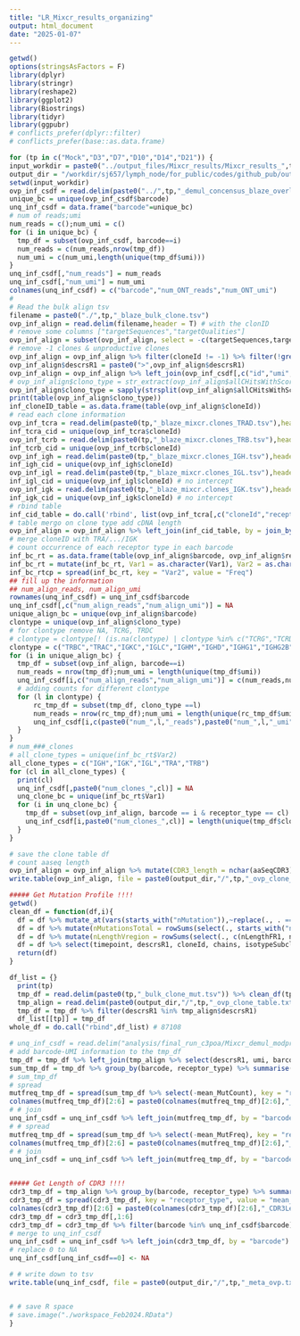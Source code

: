 ```yaml
---
title: "LR_Mixcr_results_organizing"
output: html_document
date: "2025-01-07"
---
```


```r
getwd()
options(stringsAsFactors = F)
library(dplyr)
library(stringr)
library(reshape2)
library(ggplot2)
library(Biostrings)
library(tidyr)
library(ggpubr)
# conflicts_prefer(dplyr::filter)
# conflicts_prefer(base::as.data.frame)
```

```r
for (tp in c("Mock","D3","D7","D10","D14","D21")) {
input_workdir = paste0("../output_files/Mixcr_results/Mixcr_results_",tp) # Mixcr pipeline output & results
output_dir = "/workdir/sj657/lymph_node/for_public/codes/github_pub/output_files"
setwd(input_workdir)
ovp_inf_csdf = read.delim(paste0("../",tp,"_demul_concensus_blaze_overlap_whitelist_1dis.csv"))
unique_bc = unique(ovp_inf_csdf$barcode)
unq_inf_csdf = data.frame("barcode"=unique_bc)
# num of reads;umi
num_reads = c();num_umi = c()
for (i in unique_bc) {
  tmp_df = subset(ovp_inf_csdf, barcode==i)
  num_reads = c(num_reads,nrow(tmp_df))
  num_umi = c(num_umi,length(unique(tmp_df$umi)))
}
unq_inf_csdf[,"num_reads"] = num_reads
unq_inf_csdf[,"num_umi"] = num_umi
colnames(unq_inf_csdf) = c("barcode","num_ONT_reads","num_ONT_umi")
# 
# Read the bulk align tsv
filename = paste0("./",tp,"_blaze_bulk_clone.tsv")
ovp_inf_align = read.delim(filename,header = T) # with the clonID
# remove some columns ["targetSequences","targetQualities"]
ovp_inf_align = subset(ovp_inf_align, select = -c(targetSequences,targetQualities))
# remove -1 clones & unproductive clones
ovp_inf_align = ovp_inf_align %>% filter(cloneId != -1) %>% filter(!grepl("_",aaSeqCDR3)) %>% filter(!grepl("*", aaSeqCDR3, fixed = T))
ovp_inf_align$descrsR1 = paste0(">",ovp_inf_align$descrsR1)
ovp_inf_align = ovp_inf_align %>% left_join(ovp_inf_csdf[,c("id","umi","barcode","x","y","len_cDNA","best_edit_distance")],by = join_by(descrsR1 == id))
# ovp_inf_align$clono_type = str_extract(ovp_inf_align$allCHitsWithScore, "^.{4}") # first 4 characters are too simple
ovp_inf_align$clono_type = sapply(strsplit(ovp_inf_align$allCHitsWithScore, "*", fixed = T),'[',1)
print(table(ovp_inf_align$clono_type))
inf_cloneID_table = as.data.frame(table(ovp_inf_align$cloneId))
# read each clone information
ovp_inf_tcra = read.delim(paste0(tp,"_blaze_mixcr.clones_TRAD.tsv"),header = T) %>% mutate(receptor_type = "TRA")
inf_tcra_cid = unique(ovp_inf_tcra$cloneId)
ovp_inf_tcrb = read.delim(paste0(tp,"_blaze_mixcr.clones_TRB.tsv"),header = T) %>% mutate(receptor_type = "TRB")
inf_tcrb_cid = unique(ovp_inf_tcrb$cloneId)
ovp_inf_igh = read.delim(paste0(tp,"_blaze_mixcr.clones_IGH.tsv"),header = T) %>% mutate(receptor_type = "IGH")
inf_igh_cid = unique(ovp_inf_igh$cloneId)
ovp_inf_igl = read.delim(paste0(tp,"_blaze_mixcr.clones_IGL.tsv"),header = T) %>% mutate(receptor_type = "IGL")
inf_igl_cid = unique(ovp_inf_igl$cloneId) # no intercept
ovp_inf_igk = read.delim(paste0(tp,"_blaze_mixcr.clones_IGK.tsv"),header = T) %>% mutate(receptor_type = "IGK")
inf_igk_cid = unique(ovp_inf_igk$cloneId) # no intercept
# rbind table
inf_cid_table = do.call('rbind', list(ovp_inf_tcra[,c("cloneId","receptor_type")],ovp_inf_tcrb[,c("cloneId","receptor_type")],ovp_inf_igh[,c("cloneId","receptor_type")],ovp_inf_igl[,c("cloneId","receptor_type")],ovp_inf_igk[,c("cloneId","receptor_type")]))
# table mergo on clone type add cDNA length
ovp_inf_align = ovp_inf_align %>% left_join(inf_cid_table, by = join_by(cloneId))
# merge cloneID with TRA/.../IGK
# count occurrence of each receptor type in each barcode
inf_bc_rt = as.data.frame(table(ovp_inf_align$barcode, ovp_inf_align$receptor_type))
inf_bc_rt = mutate(inf_bc_rt, Var1 = as.character(Var1), Var2 = as.character(Var2))
inf_bc_rtcp = spread(inf_bc_rt, key = "Var2", value = "Freq")
## fill up the information
## num_align_reads, num_align_umi
rownames(unq_inf_csdf) = unq_inf_csdf$barcode
unq_inf_csdf[,c("num_align_reads","num_align_umi")] = NA
unique_align_bc = unique(ovp_inf_align$barcode)
clontype = unique(ovp_inf_align$clono_type)
# for clontype remove NA, TCRG, TRDC
# clontype = clontype[! (is.na(clontype) | clontype %in% c("TCRG","TCRD"))]
clontype = c("TRBC","TRAC","IGKC","IGLC","IGHM","IGHD","IGHG1","IGHG2B","IGHG2C","IGHG3","IGHE","IGHA")
for (i in unique_align_bc) {
  tmp_df = subset(ovp_inf_align, barcode==i)
  num_reads = nrow(tmp_df);num_umi = length(unique(tmp_df$umi))
  unq_inf_csdf[i,c("num_align_reads","num_align_umi")] = c(num_reads,num_umi)
  # adding counts for different clontype
  for (l in clontype) {
      rc_tmp_df = subset(tmp_df, clono_type ==l)
      num_reads = nrow(rc_tmp_df);num_umi = length(unique(rc_tmp_df$umi))
      unq_inf_csdf[i,c(paste0("num_",l,"_reads"),paste0("num_",l,"_umi"))] = c(num_reads,num_umi)
  }
}
# num_###_clones
# all_clone_types = unique(inf_bc_rt$Var2)
all_clone_types = c("IGH","IGK","IGL","TRA","TRB")
for (cl in all_clone_types) {
  print(cl)
  unq_inf_csdf[,paste0("num_clones_",cl)] = NA
  unq_clone_bc = unique(inf_bc_rt$Var1)
  for (i in unq_clone_bc) {
    tmp_df = subset(ovp_inf_align, barcode == i & receptor_type == cl)
    unq_inf_csdf[i,paste0("num_clones_",cl)] = length(unique(tmp_df$cloneId))
  }
}

# save the clone table df
# count aaseq length
ovp_inf_align = ovp_inf_align %>% mutate(CDR3_length = nchar(aaSeqCDR3))
write.table(ovp_inf_align, file = paste0(output_dir,"/",tp,"_ovp_clone_table.txt"),sep = "\t",row.names = F,quote = F)

##### Get Mutation Profile !!!!
getwd()
clean_df = function(df,i){
  df = df %>% mutate_at(vars(starts_with("nMutation")),~replace(., . == "region_not_covered", NA)) %>% mutate_at(vars(starts_with("nLength")),~replace(., . == "region_not_covered", NA))
  df = df %>% mutate(nMutationsTotal = rowSums(select(., starts_with("nMutationsCount")) %>% mutate_all(as.numeric), na.rm = TRUE)) %>% mutate(timepoint = i, logMutationsCount = log(nMutationsTotal + 1)) %>% mutate(descrsR1 = paste0(">",descrsR1))
  df = df %>% mutate(nLengthVregion = rowSums(select(., c(nLengthFR1, nLengthCDR1, nLengthFR2, nLengthCDR2, nLengthFR3, nLengthFR4)) %>% mutate_all(as.numeric), na.rm = TRUE)) %>% mutate(MutFreq = nMutationsTotal / nLengthVregion)
  df = df %>% select(timepoint, descrsR1, cloneId, chains, isotypeSubclass, isProductiveVRegion, readId, targetSequences, ends_with("Score"), starts_with("nSeq"), starts_with("aaSeq"), MutFreq, starts_with("nMutation"),logMutationsCount,starts_with("nLength"))
  return(df)
}

df_list = {}
  print(tp)
  tmp_df = read.delim(paste0(tp,"_bulk_clone_mut.tsv")) %>% clean_df(tp)
  tmp_align = read.delim(paste0(output_dir,"/",tp,"_ovp_clone_table.txt")) # merge with the ovp
  tmp_df = tmp_df %>% filter(descrsR1 %in% tmp_align$descrsR1)
  df_list[[tp]] = tmp_df
whole_df = do.call("rbind",df_list) # 87108

# unq_inf_csdf = read.delim("analysis/final_run_c3poa/Mixcr_demul_modpreset_D21PI/D21PI_meta_ovp.txt")
# add barcode-UMI information to the tmp_df
tmp_df = tmp_df %>% left_join(tmp_align %>% select(descrsR1, umi, barcode,x,y,len_cDNA,best_edit_distance,clono_type,receptor_type), by = "descrsR1")
sum_tmp_df = tmp_df %>% group_by(barcode, receptor_type) %>% summarise(mean_MutFreq = mean(MutFreq, na.rm = T),mean_MutCount = mean(nMutationsTotal, na.rm=T)) %>% filter(!is.na(receptor_type))# if multiple reads exist in a same barcode, I calculate in mean here
# sum_tmp_df
# spread
mutfreq_tmp_df = spread(sum_tmp_df %>% select(-mean_MutCount), key = "receptor_type", value = c("mean_MutFreq"))
colnames(mutfreq_tmp_df)[2:6] = paste0(colnames(mutfreq_tmp_df)[2:6],"_MutFreq")
# # join
unq_inf_csdf = unq_inf_csdf %>% left_join(mutfreq_tmp_df, by = "barcode")
# # spread
mutfreq_tmp_df = spread(sum_tmp_df %>% select(-mean_MutFreq), key = "receptor_type", value = c("mean_MutCount"))
colnames(mutfreq_tmp_df)[2:6] = paste0(colnames(mutfreq_tmp_df)[2:6],"_MutCount")
# # join
unq_inf_csdf = unq_inf_csdf %>% left_join(mutfreq_tmp_df, by = "barcode")


##### Get Length of CDR3 !!!!
cdr3_tmp_df = tmp_align %>% group_by(barcode, receptor_type) %>% summarise(mean_CDR3_len = mean(CDR3_length, na.rm=T)) # should worry?
cdr3_tmp_df = spread(cdr3_tmp_df, key = "receptor_type", value = "mean_CDR3_len")
colnames(cdr3_tmp_df)[2:6] = paste0(colnames(cdr3_tmp_df)[2:6],"_CDR3Len")
cdr3_tmp_df = cdr3_tmp_df[,1:6]
cdr3_tmp_df = cdr3_tmp_df %>% filter(barcode %in% unq_inf_csdf$barcode)
# merge to unq_inf_csdf
unq_inf_csdf = unq_inf_csdf %>% left_join(cdr3_tmp_df, by = "barcode")
# replace 0 to NA
unq_inf_csdf[unq_inf_csdf==0] <- NA

# # write down to tsv
write.table(unq_inf_csdf, file = paste0(output_dir,"/",tp,"_meta_ovp.txt"),sep = "\t",row.names = F,quote = F)


# # save R space
# save.image("./workspace_Feb2024.RData")
}
```




